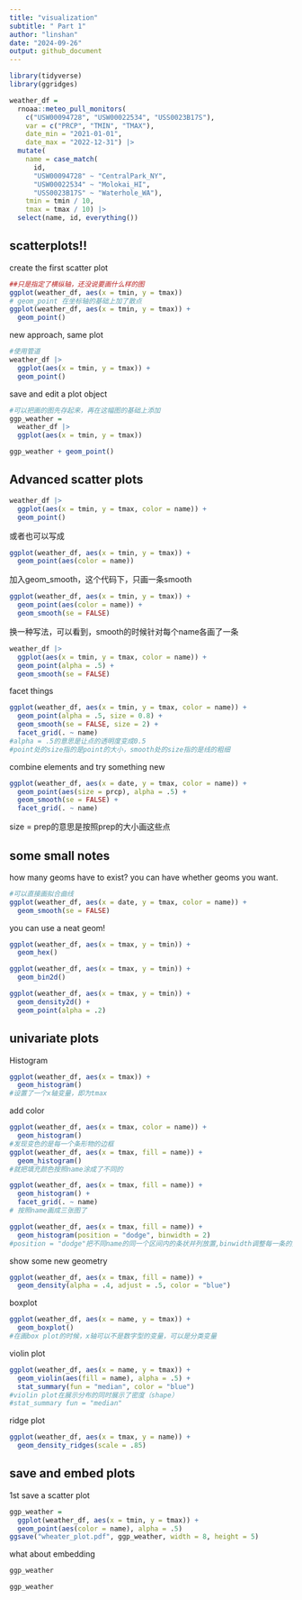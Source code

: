 ```yaml
---
title: "visualization"
subtitle: " Part 1"
author: "linshan"
date: "2024-09-26"
output: github_document
---
```

```r
library(tidyverse)
library(ggridges)
```

```r
weather_df = 
  rnoaa::meteo_pull_monitors(
    c("USW00094728", "USW00022534", "USS0023B17S"),
    var = c("PRCP", "TMIN", "TMAX"), 
    date_min = "2021-01-01",
    date_max = "2022-12-31") |>
  mutate(
    name = case_match(
      id, 
      "USW00094728" ~ "CentralPark_NY", 
      "USW00022534" ~ "Molokai_HI",
      "USS0023B17S" ~ "Waterhole_WA"),
    tmin = tmin / 10,
    tmax = tmax / 10) |>
  select(name, id, everything())
```

## scatterplots!!
 create the first scatter plot
```r
##只是指定了横纵轴，还没说要画什么样的图
ggplot(weather_df, aes(x = tmin, y = tmax))
# geom_point 在坐标轴的基础上加了散点
ggplot(weather_df, aes(x = tmin, y = tmax)) + 
  geom_point()
```

new approach, same plot

```r
#使用管道
weather_df |>
  ggplot(aes(x = tmin, y = tmax)) + 
  geom_point()
```

save and edit a plot object
```r
#可以把画的图先存起来，再在这幅图的基础上添加
ggp_weather = 
  weather_df |>
  ggplot(aes(x = tmin, y = tmax))

ggp_weather + geom_point()
```

## Advanced scatter plots
```r
weather_df |>
  ggplot(aes(x = tmin, y = tmax, color = name)) + 
  geom_point()
```
或者也可以写成
```r
ggplot(weather_df, aes(x = tmin, y = tmax)) + 
  geom_point(aes(color = name))
```

加入geom_smooth，这个代码下，只画一条smooth
```r
ggplot(weather_df, aes(x = tmin, y = tmax)) + 
  geom_point(aes(color = name)) +
  geom_smooth(se = FALSE)
```

换一种写法，可以看到，smooth的时候针对每个name各画了一条
```r
weather_df |>
  ggplot(aes(x = tmin, y = tmax, color = name)) + 
  geom_point(alpha = .5) +
  geom_smooth(se = FALSE)
```

facet things
```r
ggplot(weather_df, aes(x = tmin, y = tmax, color = name)) + 
  geom_point(alpha = .5, size = 0.8) +
  geom_smooth(se = FALSE, size = 2) + 
  facet_grid(. ~ name)
#alpha = .5的意思是让点的透明度变成0.5
#point处的size指的是point的大小，smooth处的size指的是线的粗细
```

combine elements and try something new
```r
ggplot(weather_df, aes(x = date, y = tmax, color = name)) + 
  geom_point(aes(size = prcp), alpha = .5) +
  geom_smooth(se = FALSE) + 
  facet_grid(. ~ name)
```
size = prep的意思是按照prep的大小画这些点

## some small notes
how many geoms have to exist?
you can have whether geoms you want.
```r
#可以直接画拟合曲线
ggplot(weather_df, aes(x = date, y = tmax, color = name)) + 
  geom_smooth(se = FALSE) 
```

you can use a neat geom!
```r
ggplot(weather_df, aes(x = tmax, y = tmin)) + 
  geom_hex()
```

```r
ggplot(weather_df, aes(x = tmax, y = tmin)) + 
  geom_bin2d()
```

```r
ggplot(weather_df, aes(x = tmax, y = tmin)) + 
  geom_density2d() +
  geom_point(alpha = .2)
```

## univariate plots
Histogram
```r
ggplot(weather_df, aes(x = tmax)) + 
  geom_histogram()
#设置了一个x轴变量，即为tmax
```

add color 
```r
ggplot(weather_df, aes(x = tmax, color = name)) + 
  geom_histogram()
#发现变色的是每一个条形物的边框
ggplot(weather_df, aes(x = tmax, fill = name)) + 
  geom_histogram()
#就把填充颜色按照name涂成了不同的
```

```r
ggplot(weather_df, aes(x = tmax, fill = name)) + 
  geom_histogram() +
  facet_grid(. ~ name)
# 按照name画成三张图了
```

```r
ggplot(weather_df, aes(x = tmax, fill = name)) + 
  geom_histogram(position = "dodge", binwidth = 2)
#position = "dodge"把不同name的同一个区间内的条状并列放置,binwidth调整每一条的宽度
```

show some new geometry
```r
ggplot(weather_df, aes(x = tmax, fill = name)) + 
  geom_density(alpha = .4, adjust = .5, color = "blue")
```

boxplot
```r
ggplot(weather_df, aes(x = name, y = tmax)) + 
  geom_boxplot()
#在画box plot的时候，x轴可以不是数字型的变量，可以是分类变量
```

violin plot
```r
ggplot(weather_df, aes(x = name, y = tmax)) + 
  geom_violin(aes(fill = name), alpha = .5) + 
  stat_summary(fun = "median", color = "blue")
#violin plot在展示分布的同时展示了密度（shape）
#stat_summary fun = "median"
```

ridge plot
```r
ggplot(weather_df, aes(x = tmax, y = name)) + 
  geom_density_ridges(scale = .85)
```

## save and embed plots
1st save a scatter plot
```r
ggp_weather = 
  ggplot(weather_df, aes(x = tmin, y = tmax)) + 
  geom_point(aes(color = name), alpha = .5) 
ggsave("wheater_plot.pdf", ggp_weather, width = 8, height = 5)
```

what about embedding
```r
ggp_weather
```

```r
ggp_weather
```







